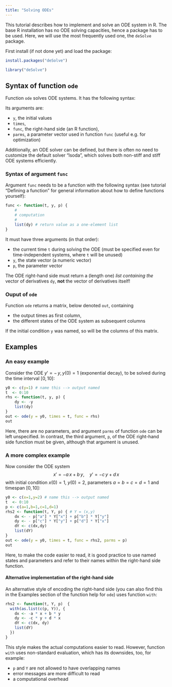 ```yaml
---
title: "Solving ODEs"
---
```


This tutorial describes how to implement and solve an ODE system in R. 
The base R installation has no ODE solving capacities, hence a package has to 
be used. Here, we will use the most frequently used one, the `deSolve` package.

First install (if not done yet) and load the package:

```r
install.packages("deSolve")
```
```r
library("deSolve")
```

## Syntax of function `ode`

Function `ode` solves ODE systems. It has the following syntax:

Its arguments are:

* `y`, the initial values
* `times`, 
* `func`, the right-hand side (an R function),
* `parms`, a parameter vector used in function `func` (useful e.g. for optimization)

Additionally, an ODE solver can be defined, but there is often no need to 
customize the default solver "lsoda", which solves both non-stiff and stiff ODE
systems efficiently.

### Syntax of argument `func`

Argument `func` needs to be a function with the following syntax (see tutorial
"Defining a function" for general information about how to define functions
yourself):

```r
func <- function(t, y, p) {
    #
    # computation
    #
    list(dy) # return value as a one-element list
}
```

It must have three arguments (in that order):

* the current time `t` during solving the ODE 
  (must be specified even for time-independent systems, where `t` will be unused)
* `y`, the state vector (a numeric vector)
* `p`, the parameter vector

The ODE right-hand side must return a (length one) *list containing the* vector of 
derivatives `dy`, **not** the vector of derivatives itself!

### Ouput of `ode`

Function `ode` returns a matrix, below denoted `out`, containing 

* the output times as first column,
* the different states of the ODE system as subsequent columns

If the initial condition `y` was named, so will be the columns of this matrix.

## Examples

### An easy example

Consider the ODE $y' = - \,y, y(0) = 1$ (exponential decay), 
to be solved during the time interval $[0,10]$:

```r
y0 <- c(y=1) # name this --> output named
t  <- 0:10
rhs <- function(t, y, p) {
    dy <- -y
    list(dy)
}
out <- ode(y = y0, times = t, func = rhs)
out
```

Here, there are no parameters, and argument `parms` of function `ode` can be 
left unspecified. In contrast, the third argument, `p`, of the ODE right-hand side 
function must be given, although that argument is unused.

### A more complex example

Now consider the ODE system
$$x' = -a\,x + b\,y,\quad y' = -c\,y + d\,x$$
with initial condition $x(0)=1$, $y(0)=2$, parameters $a=b=c=d=1$ and timespan
$[0,10]$:

```r
y0 <- c(x=1,y=2) # name this --> output named
t  <- 0:10
p <- c(a=1,b=1,c=1,d=1)
rhs2 <- function(t, Y, p) { # Y = (x,y)
    dx <- - p["a"] * Y["x"] + p["b"] * Y["y"]
    dy <- - p["c"] * Y["y"] + p["d"] * Y["x"]
    dY <- c(dx,dy)
    list(dY)
}
out <- ode(y = y0, times = t, func = rhs2, parms = p)
out
```

Here, to make the code easier to read, it is good practice to use named states 
and parameters and refer to their names within the right-hand side function.

#### Alternative implementation of the right-hand side

An alternative style of encoding the right-hand side (you can also find this in
the Examples section of the function help for `ode`) uses function `with`:

```r
rhs2 <- function(t, Y, p)  {
  with(as.list(c(p, Y)), {
    dx <- -a * x + b * y
    dy <- -c * y + d * x
    dY <- c(dx, dy)
    list(dY)
  })
}
```

This style makes the actual computations easier to read. However, function `with`
uses non-standard evaluation, which has its downsides, too, for example:

* `p` and `Y` are not allowed to have overlapping names
* error messages are more difficult to read
* a computational overhead

